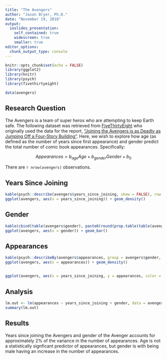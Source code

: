 ```yaml
---
title: "The Avengers"
author: "Jason Bryer, Ph.D."
date: "November 19, 2018"
output:
  ioslides_presentation:
    self_contained: true
    widescreen: true
    smaller: true
editor_options: 
  chunk_output_type: console
---
```


```r
knitr::opts_chunk$set(echo = FALSE)
library(ggplot2)
library(knitr)
library(psych)
library(fivethirtyeight)

data(avengers)
```

## Research Question

The Avengers is a team of super heros who are attempting to keep Earth safe. The following dataset was retrieved from [FiveThirtyEight](https://fivethirtyeight.com/) who originally used the data for the report, ["Joining the Avengers is as Deadly as Jumping Off a Four-Story Building"](https://fivethirtyeight.com/features/avengers-death-comics-age-of-ultron/). Here, we wish to explore how age (as defined as the number of years since first appearance) and gender predict the total number of comic book appearances. Specifically:

$$Appearances = b_{age}Age + b_{gender}Gender + b_0$$

There are `r nrow(avengers)` observations. 


## Years Since Joining

```r
kable(psych::describe(avengers$years_since_joining, skew = FALSE), row.names = FALSE)
ggplot(avengers, aes(x = years_since_joining)) + geom_density()
```

## Gender

```r
kable(cbind(table(avengers$gender), paste0(round(prop.table(table(avengers$gender))*100), '%')))
ggplot(avengers, aes(x = gender)) + geom_bar()
```

## Appearances

```r
kable(psych::describeBy(avengers$appearances, group = avengers$gender, mat=TRUE, skew=FALSE), row.names=FALSE)
ggplot(avengers, aes(x = appearances)) + geom_density()
```

##

```r
ggplot(avengers, aes(x = years_since_joining, y = appearances, color = gender)) + geom_point() + xlab('Years Since Joining Avengers') + ylab("Number of Appearances") + ggtitle('Number of Appearances by Years Since Joining and Gender')
```

## Analysis

```r
lm.out <- lm(appearances ~ years_since_joining + gender, data = avengers)
summary(lm.out)
```

## Results

Years since joining the Avengers and gender of the Avenger accounts for approximately 2% of the variance in the number of appearances. Age is not a statistically signficant predictor of appearances, but gender is with being male having an increase in the number of appearances.

